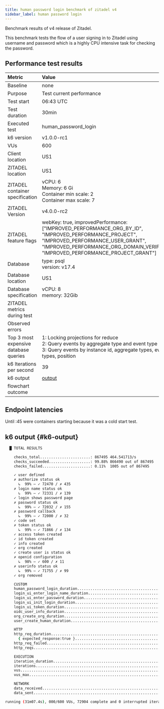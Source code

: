 ```yaml
---
title: human password login benchmark of zitadel v4
sidebar_label: human password login
---
```


Benchmark results of v4 release of Zitadel.

This benchmark tests the flow of a user signing in to Zitadel using username and password which is a highly CPU intensive task for checking the password.

## Performance test results

| Metric                                | Value |
|:--------------------------------------|:------|
| Baseline                              | none  |
| Purpose                               | Test current performance |
| Test start                            | 06:43 UTC |
| Test duration                         | 30min |
| Executed test                         | human\_password\_login |
| k6 version                            | v1.0.0-rc1 |
| VUs                                   | 600 |
| Client location                       | US1 |
| ZITADEL location                      | US1 |
| ZITADEL container specification       | vCPU: 6<br/> Memory: 6 Gi <br/>Container min scale: 2<br/>Container max scale: 7 |
| ZITADEL Version                       | v4.0.0-rc2 |
| ZITADEL feature flags                 | webKey: true, improvedPerformance: \[\"IMPROVED\_PERFORMANCE\_ORG\_BY\_ID\", \"IMPROVED\_PERFORMANCE\_PROJECT\", \"IMPROVED\_PERFORMANCE\_USER\_GRANT\", \"IMPROVED\_PERFORMANCE\_ORG\_DOMAIN\_VERIFIED\", \"IMPROVED\_PERFORMANCE\_PROJECT\_GRANT\"\] |
| Database                              | type: psql<br />version: v17.4 |
| Database location                     | US1 |
| Database specification                | vCPU: 8<br/> memory: 32Gib |
| ZITADEL metrics during test           |  |
| Observed errors                       |  |
| Top 3 most expensive database queries | 1: Locking projections for reduce<br/>2: Query events by aggregate type and event type<br/>3: Query events by instance id, aggregate types, event types, position<br/> |
| k6 Iterations per second              | 39 |
| k6 output                             | [output](#k6-output) |
| flowchart outcome                     |  |

## Endpoint latencies

Until :45 were containers starting because it was a cold start test.



<BenchmarkChart testResults={OutputSource} />

## k6 output {#k6-output}

```bash
  █ TOTAL RESULTS 

    checks_total.......................: 867495 464.541713/s
    checks_succeeded...................: 99.88% 866490 out of 867495
    checks_failed......................: 0.11%  1005 out of 867495

    ✓ user defined
    ✗ authorize status ok
      ↳  99% — ✓ 72470 / ✗ 435
    ✗ login name status ok
      ↳  99% — ✓ 72331 / ✗ 139
    ✓ login shows password page
    ✗ password status ok
      ↳  99% — ✓ 72032 / ✗ 155
    ✗ password callback
      ↳  99% — ✓ 72000 / ✗ 32
    ✓ code set
    ✗ token status ok
      ↳  99% — ✓ 71866 / ✗ 134
    ✓ access token created
    ✓ id token created
    ✓ info created
    ✓ org created
    ✓ create user is status ok
    ✗ openid configuration
      ↳  98% — ✓ 600 / ✗ 11
    ✗ userinfo status ok
      ↳  99% — ✓ 71755 / ✗ 99
    ✓ org removed

    CUSTOM
    human_password_login_duration...........................................: min=984ms    avg=14.73s   max=58.88s  p(50)=12.41s   p(95)=36.8s    p(99)=40.55s  
    login_ui_enter_login_name_duration......................................: min=98.28ms  avg=10.57s   max=38.72s  p(50)=5.99s    p(95)=32.4s    p(99)=36.16s  
    login_ui_enter_password_duration........................................: min=1.12ms   avg=119.12ms max=1m0s    p(50)=2.15ms   p(95)=3.96ms   p(99)=3.8s    
    login_ui_init_login_duration............................................: min=41.73ms  avg=600.61ms max=22.51s  p(50)=292.69ms p(95)=1.84s    p(99)=2.82s   
    login_ui_token_duration.................................................: min=53.03ms  avg=712.39ms max=21.76s  p(50)=339.01ms p(95)=2.11s    p(99)=3.32s   
    oidc_user_info_duration.................................................: min=14.54ms  avg=187.13ms max=21.51s  p(50)=74.47ms  p(95)=398.78ms p(99)=619.27ms
    org_create_org_duration.................................................: min=50.09ms  avg=50.09ms  max=50.09ms p(50)=50.09ms  p(95)=50.09ms  p(99)=50.09ms 
    user_create_human_duration..............................................: min=425.26ms avg=11.83s   max=16.89s  p(50)=13.67s   p(95)=16.07s   p(99)=16.78s  

    HTTP
    http_req_duration.......................................................: min=1.12ms   avg=1.87s    max=1m0s    p(50)=257.41ms p(95)=12.28s   p(99)=31.18s  
      { expected_response:true }............................................: min=1.12ms   avg=1.84s    max=38.72s  p(50)=256.14ms p(95)=11.83s   p(99)=31.19s  
    http_req_failed.........................................................: 0.19%  1117 out of 581385
    http_reqs...............................................................: 581385 311.330421/s

    EXECUTION
    iteration_duration......................................................: min=983.33ms avg=14.88s   max=1m11s   p(50)=12.64s   p(95)=36.85s   p(99)=40.62s  
    iterations..............................................................: 72904  39.039936/s
    vus.....................................................................: 18     min=0              max=600
    vus_max.................................................................: 600    min=600            max=600

    NETWORK
    data_received...........................................................: 1.2 GB 658 kB/s
    data_sent...............................................................: 235 MB 126 kB/s

running (31m07.4s), 000/600 VUs, 72904 complete and 0 interrupted iterations
```

